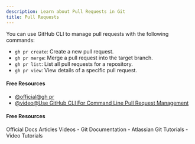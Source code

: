 ```yaml
---
description: Learn about Pull Requests in Git
title: Pull Requests
---
```


You can use GitHub CLI to manage pull requests with the following commands:

- `gh pr create`: Create a new pull request.
- `gh pr merge`: Merge a pull request into the target branch.
- `gh pr list`: List all pull requests for a repository.
- `gh pr view`: View details of a specific pull request.

#### Free Resources

- [@official@gh pr](https://cli.github.com/manual/gh_pr)
- [@video@Use GitHub CLI For Command Line Pull Request Management](https://www.youtube.com/watch?v=Ku9_0Mftiic)

#### Free Resources

<Tabs defaultValue="official">
<TabsList>
<TabsTrigger value="official">Official Docs</TabsTrigger>
<TabsTrigger value="article">Articles</TabsTrigger>
<TabsTrigger value="video">Videos</TabsTrigger>
</TabsList>

<TabsContent value="official">
- <Link href="https://git-scm.com/docs">Git Documentation</Link>
</TabsContent>
<TabsContent value="article">
- <Link href="https://www.atlassian.com/git/tutorials">Atlassian Git Tutorials</Link>
</TabsContent>
<TabsContent value="video">
- <Link href="https://www.youtube.com/results?search_query=git+pull-requests+tutorial">Video Tutorials</Link>
</TabsContent>
</Tabs>

<Outlet path="3-git-branching/remote/pull-requests" />
